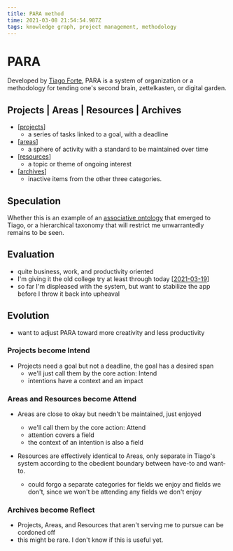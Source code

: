 ```yaml
---
title: PARA method
time: 2021-03-08 21:54:54.987Z
tags: knowledge graph, project management, methodology
---
```


# PARA

Developed by [Tiago Forte](https://fortelabs.co/blog/para/), PARA is a system of organization or a methodology for tending one's second brain, zettelkasten, or digital garden.

## Projects | Areas | Resources | Archives

- [[projects]]
  - a series of tasks linked to a goal, with a deadline
- [[areas]]
  - a sphere of activity with a standard to be maintained over time
- [[resources]]
  - a topic or theme of ongoing interest
- [[archives]]
  - inactive items from the other three categories.

## Speculation

Whether this is an example of an [associative ontology](https://notes.andymatuschak.org/z29hLZHiVt7W2uss2uMpSZquAX5T6vaeSF6Cy) that emerged to Tiago, or a hierarchical taxonomy that will restrict me unwarrantedly remains to be seen.

## Evaluation

- quite business, work, and productivity oriented
- I'm giving it the old college try at least through today [[2021-03-19]]
- so far I'm displeased with the system, but want to stabilize the app before I throw it back into upheaval

## Evolution

- want to adjust PARA toward more creativity and less productivity

### Projects become Intend

- Projects need a goal but not a deadline, the goal has a desired span
  - we'll just call them by the core action: Intend
  - intentions have a context and an impact

### Areas and Resources become Attend

- Areas are close to okay but needn't be maintained, just enjoyed
  - we'll call them by the core action: Attend
  - attention covers a field
  - the context of an intention is also a field
- Resources are effectively identical to Areas, only separate in Tiago's system according to the obedient boundary between have-to and want-to.

  - could forgo a separate categories for fields we enjoy and fields we don't, since we won't be attending any fields we don't enjoy

### Archives become Reflect

- Projects, Areas, and Resources that aren't serving me to pursue can be cordoned off
- this might be rare. I don't know if this is useful yet.

[//begin]: # "Autogenerated link references for markdown compatibility"
[projects]: ../../projects "Projects"
[areas]: ../../areas "Areas"
[resources]: ../../resources "Resources"
[archives]: ../../archives "Archives"
[2021-03-19]: ../../journal/2021-03-19 "Kerrbear Journal 2021-03-19"
[//end]: # "Autogenerated link references"
